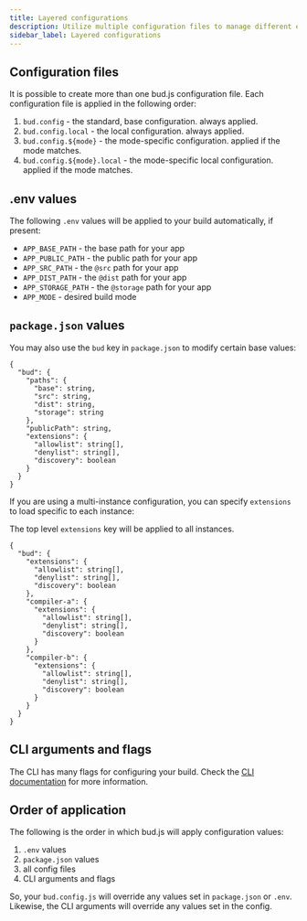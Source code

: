 ```yaml
---
title: Layered configurations
description: Utilize multiple configuration files to manage different environments
sidebar_label: Layered configurations
---
```


## Configuration files

It is possible to create more than one bud.js configuration file. Each configuration file is applied
in the following order:

1. `bud.config` - the standard, base configuration. always applied.
2. `bud.config.local` - the local configuration. always applied.
3. `bud.config.${mode}` - the mode-specific configuration. applied if the mode matches.
4. `bud.config.${mode}.local` - the mode-specific local configuration. applied if the mode matches.

## .env values

The following `.env` values will be applied to your build automatically, if present:

- `APP_BASE_PATH` - the base path for your app
- `APP_PUBLIC_PATH` - the public path for your app
- `APP_SRC_PATH` - the `@src` path for your app
- `APP_DIST_PATH` - the `@dist` path for your app
- `APP_STORAGE_PATH` - the `@storage` path for your app
- `APP_MODE` - desired build mode

## `package.json` values

You may also use the `bud` key in `package.json` to modify certain base values:

```json5 title=package.json
{
  "bud": {
    "paths": {
      "base": string,
      "src": string,
      "dist": string,
      "storage": string
    },
    "publicPath": string,
    "extensions": {
      "allowlist": string[],
      "denylist": string[],
      "discovery": boolean
    }
  }
}
```

If you are using a multi-instance configuration, you can specify `extensions` to load specific to each instance:

The top level `extensions` key will be applied to all instances.

```json5 title=package.json
{
  "bud": {
    "extensions": {
      "allowlist": string[],
      "denylist": string[],
      "discovery": boolean
    },
    "compiler-a": {
      "extensions": {
        "allowlist": string[],
        "denylist": string[],
        "discovery": boolean
      }
    },
    "compiler-b": {
      "extensions": {
        "allowlist": string[],
        "denylist": string[],
        "discovery": boolean
      }
    }
  }
}
```

## CLI arguments and flags

The CLI has many flags for configuring your build. Check the [CLI documentation](/learn/cli) for more information.

## Order of application

The following is the order in which bud.js will apply configuration values:

1. `.env` values
2. `package.json` values
3. all config files
4. CLI arguments and flags

So, your `bud.config.js` will override any values set in `package.json` or `.env`. Likewise, the CLI arguments will override
any values set in the config.
